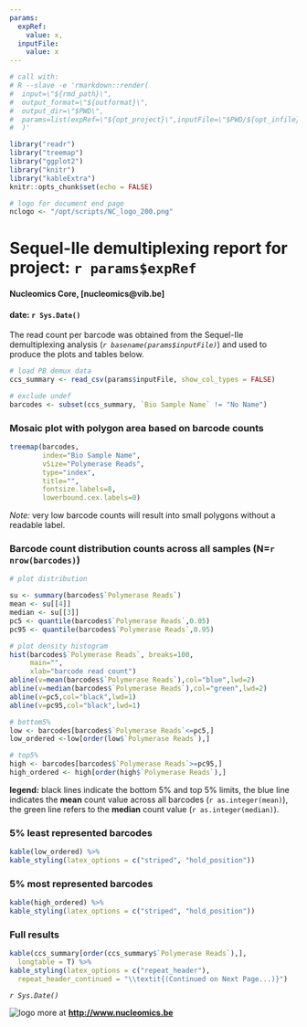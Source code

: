 ```yaml
---
params: 
  expRef: 
    value: x,
  inputFile:
    value: x
---
```


```r
# call with:
# R --slave -e 'rmarkdown::render(
#  input=\"${rmd_path}\", 
#  output_format=\"${outformat}\",
#  output_dir=\"$PWD\",
#  params=list(expRef=\"${opt_project}\",inputFile=\"$PWD/${opt_infile}\")
#  )'

library("readr")
library("treemap")
library("ggplot2")
library("knitr")
library("kableExtra")
knitr::opts_chunk$set(echo = FALSE)

# logo for document end page
nclogo <- "/opt/scripts/NC_logo_200.png"
```

# Sequel-IIe demultiplexing report for project: **`r params$expRef`**
#### Nucleomics Core, [nucleomics@vib.be]
#### date: `r Sys.Date()`

\bigskip

\bigskip

The read count per barcode was obtained from the Sequel-IIe demultiplexing analysis (*`r basename(params$inputFile)`*) and used to produce the plots and tables below.

```r
# load PB demux data
ccs_summary <- read_csv(params$inputFile, show_col_types = FALSE)

# exclude undef
barcodes <- subset(ccs_summary, `Bio Sample Name` != "No Name")
```

### Mosaic plot with polygon area based on barcode counts 

```r
treemap(barcodes,
        index="Bio Sample Name",
        vSize="Polymerase Reads",
        type="index",
        title="",
        fontsize.labels=8,
        lowerbound.cex.labels=0)
```

*Note:* very low barcode counts will result into small polygons without a readable label.

### Barcode count distribution counts across all samples (N=`r nrow(barcodes)`)

```r
# plot distribution

su <- summary(barcodes$`Polymerase Reads`)
mean <- su[[4]]
median <- su[[3]]
pc5 <- quantile(barcodes$`Polymerase Reads`,0.05)
pc95 <- quantile(barcodes$`Polymerase Reads`,0.95)

# plot density histogram
hist(barcodes$`Polymerase Reads`, breaks=100,
     main="",
     xlab="barcode read count")
abline(v=mean(barcodes$`Polymerase Reads`),col="blue",lwd=2)
abline(v=median(barcodes$`Polymerase Reads`),col="green",lwd=2)
abline(v=pc5,col="black",lwd=1)
abline(v=pc95,col="black",lwd=1)

# bottom5%
low <- barcodes[barcodes$`Polymerase Reads`<=pc5,]
low_ordered <-low[order(low$`Polymerase Reads`),]

# top5%
high <- barcodes[barcodes$`Polymerase Reads`>=pc95,]
high_ordered <- high[order(high$`Polymerase Reads`),]
```

**legend:** black lines indicate the bottom 5% and top 5% limits, the blue line indicates the **mean** count value across all barcodes (`r as.integer(mean)`), the green line refers to the **median** count value (`r as.integer(median)`).

### 5% least represented barcodes

```r
kable(low_ordered) %>%
kable_styling(latex_options = c("striped", "hold_position"))
```

### 5% most represented barcodes

```r
kable(high_ordered) %>%
kable_styling(latex_options = c("striped", "hold_position"))
```

\newpage

### Full results

\footnotesize

```r
kable(ccs_summary[order(ccs_summary$`Polymerase Reads`),],
  longtable = T) %>%
kable_styling(latex_options = c("repeat_header"),
  repeat_header_continued = "\\textit{(Continued on Next Page...)}")
```

\normalsize

\bigskip

\bigskip

\bigskip

*`r Sys.Date()`*

![logo](`r nclogo`) more at **<http://www.nucleomics.be>**